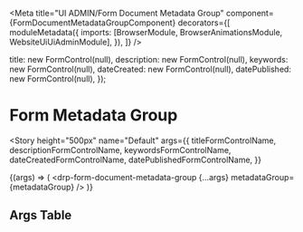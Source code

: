 


<Meta
  title="UI ADMIN/Form Document Metadata Group"
  component={FormDocumentMetadataGroupComponent}
  decorators={[
    moduleMetadata({
      imports: [BrowserModule, BrowserAnimationsModule, WebsiteUiUiAdminModule],
    }),
  ]}
/>

  title: new FormControl(null),
  description: new FormControl(null),
  keywords: new FormControl(null),
  dateCreated: new FormControl(null),
  datePublished: new FormControl(null),
});

# Form Metadata Group

<Story
  height="500px"
  name="Default"
  args={{
    titleFormControlName,
    descriptionFormControlName,
    keywordsFormControlName,
    dateCreatedFormControlName,
    datePublishedFormControlName,
  }}
>
  {(args) => (
    <drp-form-document-metadata-group {...args} metadataGroup={metadataGroup} />
  )}
</Story>

## Args Table

<ArgsTable of={FormDocumentMetadataGroupComponent} />
